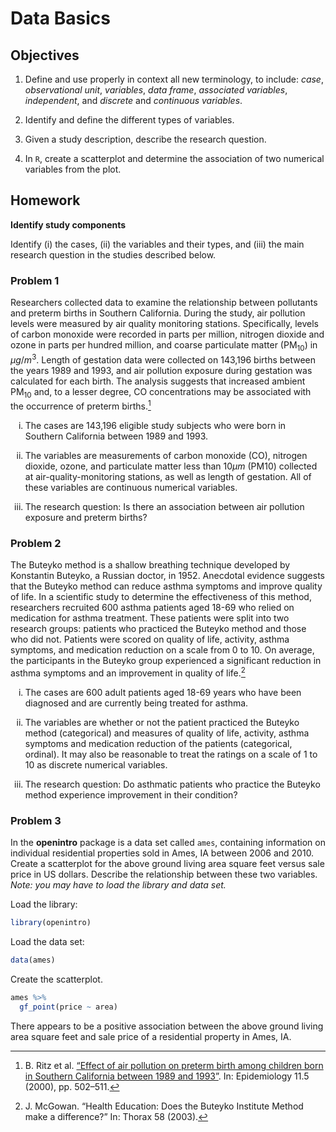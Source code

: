 # Data Basics {#DB}

## Objectives  

1) Define and use properly in context all new terminology, to include: *case*, *observational unit*, *variables*, *data frame*, *associated variables*, *independent*, and *discrete* and *continuous variables*.   

2) Identify and define the different types of variables.  

3) Given a study description, describe the research question.  

4) In `R`, create a scatterplot and determine the association of two numerical variables from the plot.  


## Homework    

**Identify study components** 

Identify (i) the cases, (ii) the variables and their types, and (iii) the main research question in the studies described below.

### Problem 1  

Researchers collected data to examine the relationship between pollutants and preterm births in Southern California. During the study, air pollution levels were measured by air quality monitoring stations. Specifically, levels of carbon monoxide were recorded in parts per million, nitrogen dioxide and ozone in parts per hundred million, and coarse particulate matter (PM$_{10}$) in $\mu g/m^3$. Length of gestation data were collected on 143,196 births between the years 1989 and 1993, and air pollution exposure during gestation was calculated for each birth. The analysis suggests that increased ambient PM$_{10}$ and, to a lesser degree, CO concentrations may be associated with the occurrence of preterm births.^[B. Ritz et al. [“Effect of air pollution on preterm birth among children born in Southern California
between 1989 and 1993”](http://journals.lww.com/epidem/Abstract/2000/09000/Effect_of_Air_Pollution_on_Preterm_Birth_Among.4.aspx).  In:  Epidemiology 11.5 (2000), pp. 502–511.]


i. The cases are 143,196 eligible study subjects who were born in Southern California between 1989 and 1993.

ii. The variables are measurements of carbon monoxide (CO), nitrogen dioxide, ozone, and particulate matter less than 10$\mu m$ (PM10) collected at air-quality-monitoring stations, as well as length of gestation. All of these variables are continuous numerical variables.  

iii. The research question: Is there an association between air pollution exposure and preterm births?  


### Problem 2 

The Buteyko method is a shallow breathing technique developed by Konstantin Buteyko, a Russian doctor, in 1952. Anecdotal evidence suggests that the Buteyko method can reduce asthma symptoms and improve quality of life. In a scientific study to determine the effectiveness of this method, researchers recruited 600 asthma patients aged 18-69 who relied on medication for asthma treatment. These patients were split into two research groups: patients who practiced the Buteyko method and those who did not. Patients were scored on quality of life, activity, asthma symptoms, and medication reduction on a scale from 0 to 10. On average, the participants in the Buteyko group experienced a significant reduction in asthma symptoms and an improvement in quality of life.^[J. McGowan. "Health Education: Does the Buteyko Institute Method make a difference?" In: Thorax 58 (2003).]


i. The cases are 600 adult patients aged 18-69 years who have been diagnosed and are currently being treated for asthma.  

ii. The variables are whether or not the patient practiced the Buteyko method (categorical) and measures of quality of life, activity, asthma symptoms and medication reduction of the patients (categorical, ordinal). It may also be reasonable to treat the ratings on a scale of 1 to 10 as discrete numerical variables.  

iii. The research question: Do asthmatic patients who practice the Buteyko method experience improvement in their condition?


### Problem 3 

In the **openintro** package is a data set called `ames`, containing information on individual residential properties sold in Ames, IA between 2006 and 2010. Create a scatterplot for the above ground living area square feet versus sale price in US dollars. Describe the relationship between these two variables. *Note: you may have to load the library and data set.*

Load the library:  

```{r}
library(openintro)
```

Load the data set: 

```{r}
data(ames)
```

Create the scatterplot.

```{r}
ames %>%
  gf_point(price ~ area)
```

There appears to be a positive association between the above ground living area square feet and sale price of a residential property in Ames, IA.  
